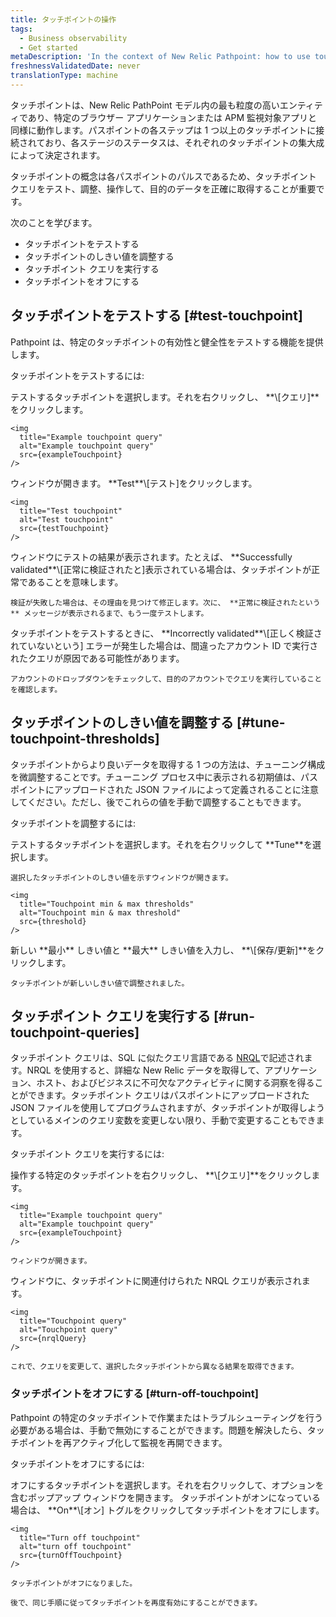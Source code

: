 ```yaml
---
title: タッチポイントの操作
tags:
  - Business observability
  - Get started
metaDescription: 'In the context of New Relic Pathpoint: how to use touchpoints. Learn how to test and tune touchpoints to fit your business journey''s need.'
freshnessValidatedDate: never
translationType: machine
---
```


 




タッチポイントは、New Relic PathPoint モデル内の最も粒度の高いエンティティであり、特定のブラウザー アプリケーションまたは APM 監視対象アプリと同様に動作します。パスポイントの各ステップは 1 つ以上のタッチポイントに接続されており、各ステージのステータスは、それぞれのタッチポイントの集大成によって決定されます。

タッチポイントの概念は各パスポイントのパルスであるため、タッチポイント クエリをテスト、調整、操作して、目的のデータを正確に取得することが重要です。

次のことを学びます。

* タッチポイントをテストする
* タッチポイントのしきい値を調整する
* タッチポイント クエリを実行する
* タッチポイントをオフにする

## タッチポイントをテストする [#test-touchpoint]

Pathpoint は、特定のタッチポイントの有効性と健全性をテストする機能を提供します。

タッチポイントをテストするには:

<Steps>
  <Step>
    テストするタッチポイントを選択します。それを右クリックし、 **\[クエリ]**をクリックします。

    <img
      title="Example touchpoint query"
      alt="Example touchpoint query"
      src={exampleTouchpoint}
    />
  </Step>

  <Step>
    ウィンドウが開きます。 **Test**\[テスト]をクリックします。

    <img
      title="Test touchpoint"
      alt="Test touchpoint"
      src={testTouchpoint}
    />
  </Step>

  <Step>
    ウィンドウにテストの結果が表示されます。たとえば、 **Successfully validated**\[正常に検証されたと]表示されている場合は、タッチポイントが正常であることを意味します。

    検証が失敗した場合は、その理由を見つけて修正します。次に、 **正常に検証されたという** メッセージが表示されるまで、もう一度テストします。

  <Callout variant="important">
    タッチポイントをテストするときに、 **Incorrectly validated**\[正しく検証されていないという] エラーが発生した場合は、間違ったアカウント ID で実行されたクエリが原因である可能性があります。

    アカウントのドロップダウンをチェックして、目的のアカウントでクエリを実行していることを確認します。
  </Callout>

  </Step>

</Steps>

## タッチポイントのしきい値を調整する [#tune-touchpoint-thresholds]

タッチポイントからより良いデータを取得する 1 つの方法は、チューニング構成を微調整することです。チューニング プロセス中に表示される初期値は、パスポイントにアップロードされた JSON ファイルによって定義されることに注意してください。ただし、後でこれらの値を手動で調整することもできます。

タッチポイントを調整するには:

<Steps>
  <Step>
    テストするタッチポイントを選択します。それを右クリックして **Tune**を選択します。

    選択したタッチポイントのしきい値を示すウィンドウが開きます。

    <img
      title="Touchpoint min & max thresholds"
      alt="Touchpoint min & max threshold"
      src={threshold}
    />
  </Step>

  <Step>
    新しい **最小** しきい値と **最大** しきい値を入力し、 **\[保存/更新]**をクリックします。

    タッチポイントが新しいしきい値で調整されました。
  </Step>
</Steps>

## タッチポイント クエリを実行する [#run-touchpoint-queries]

タッチポイント クエリは、SQL に似たクエリ言語である [NRQL](/docs/query-your-data/nrql-new-relic-query-language/get-started/introduction-nrql-new-relics-query-language)で記述されます。NRQL を使用すると、詳細な New Relic データを取得して、アプリケーション、ホスト、およびビジネスに不可欠なアクティビティに関する洞察を得ることができます。タッチポイント クエリはパスポイントにアップロードされた JSON ファイルを使用してプログラムされますが、タッチポイントが取得しようとしているメインのクエリ変数を変更しない限り、手動で変更することもできます。

タッチポイント クエリを実行するには:

<Steps>
  <Step>
    操作する特定のタッチポイントを右クリックし、 **\[クエリ]**をクリックします。

    <img
      title="Example touchpoint query"
      alt="Example touchpoint query"
      src={exampleTouchpoint}
    />

    ウィンドウが開きます。
  </Step>

  <Step>
    ウィンドウに、タッチポイントに関連付けられた NRQL クエリが表示されます。

    <img
      title="Touchpoint query"
      alt="Touchpoint query"
      src={nrqlQuery}
    />

    これで、クエリを変更して、選択したタッチポイントから異なる結果を取得できます。
  </Step>
</Steps>

### タッチポイントをオフにする [#turn-off-touchpoint]

Pathpoint の特定のタッチポイントで作業またはトラブルシューティングを行う必要がある場合は、手動で無効にすることができます。問題を解決したら、タッチポイントを再アクティブ化して監視を再開できます。

タッチポイントをオフにするには:

<Steps>
  <Step>
    オフにするタッチポイントを選択します。それを右クリックして、オプションを含むポップアップ ウィンドウを開きます。
  </Step>

  <Step>
    タッチポイントがオンになっている場合は、 **On**\[オン] トグルをクリックしてタッチポイントをオフにします。

    <img
      title="Turn off touchpoint"
      alt="turn off touchpoint"
      src={turnOffTouchpoint}
    />

    タッチポイントがオフになりました。

    後で、同じ手順に従ってタッチポイントを再度有効にすることができます。
  </Step>
</Steps>